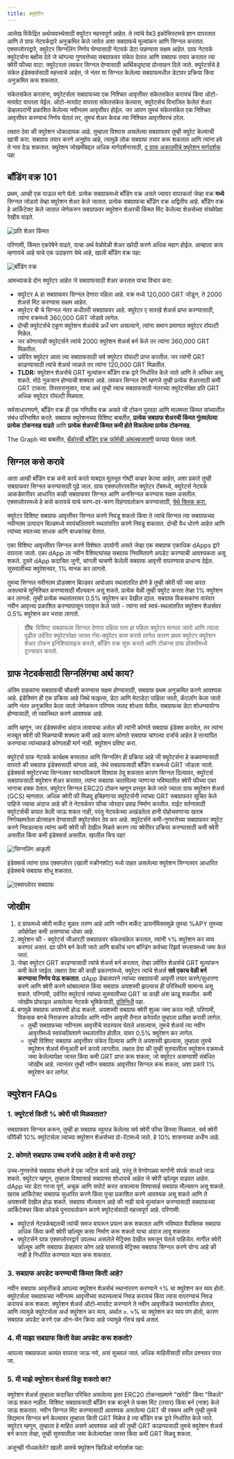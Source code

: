 ```yaml
---
title: क्युरेटिंग
---
```


आलेख विकेंद्रित अर्थव्यवस्थेसाठी क्युरेटर महत्त्वपूर्ण आहेत. ते त्यांचे वेब3 इकोसिस्टमचे ज्ञान वापरतात आणि ते ग्राफ नेटवर्कद्वारे अनुक्रमित केले जावेत अशा सबग्राफचे मूल्यांकन आणि सिग्नल करतात. एक्सप्लोररद्वारे, क्युरेटर सिग्नलिंग निर्णय घेण्यासाठी नेटवर्क डेटा पाहण्यास सक्षम आहेत. ग्राफ नेटवर्क क्युरेटर्सना बक्षीस देते जे चांगल्या गुणवत्तेच्या सबग्राफवर संकेत देतात आणि सबग्राफ तयार करतात त्या क्वेरी फीच्या वाटा. क्युरेटरला लवकर सिग्नल देण्यासाठी आर्थिकदृष्ट्या प्रोत्साहन दिले जाते. क्युरेटर्सचे हे संकेत इंडेक्सर्ससाठी महत्त्वाचे आहेत, जे नंतर या सिग्नल केलेल्या सबग्राफमधील डेटावर प्रक्रिया किंवा अनुक्रमित करू शकतात.

संकेतसंकेत करतांना, क्युरेटर्सला सबग्राफच्या एक निश्चित आवृत्तीवर संकेतसंकेत करायचं किंवा ऑटो-मायग्रेट वापरता येईल. ऑटो-मायग्रेट वापरता संकेतसंकेत केल्यास, क्युरेटर्सचं विभाजित केलेलं शेअर डेव्हलपरांनी प्रकाशित केलेल्या नवीनतम आवृत्तीवर होईल. जर आपण तुमचं संकेतसंकेत एक निश्चित आवृत्तीवर करण्याचं निर्णय घेतलं तर, तुमचं शेअर केवळ त्या निश्चित आवृत्तीवरचं ठरेल.

लक्षात ठेवा की क्युरेशन धोकादायक आहे. तुम्‍हाला विश्‍वास असलेल्‍या सबग्राफवर तुम्‍ही क्युरेट केल्‍याची खात्री करा. सबग्राफ तयार करणे अनुज्ञेय आहे, त्यामुळे लोक सबग्राफ तयार करू शकतात आणि त्यांना हवे ते नाव देऊ शकतात. क्युरेशन जोखमींबद्दल अधिक मार्गदर्शनासाठी, [द ग्राफ अकादमीचे क्युरेशन मार्गदर्शक](https://thegraph.academy/curators/) पहा

## बाँडिंग वक्र 101

प्रथम, आम्ही एक पाऊल मागे घेतो. प्रत्येक सबग्राफमध्ये बाँडिंग वक्र असते ज्यावर वापरकर्ता जेव्हा वक्र **मध्ये** सिग्नल जोडतो तेव्हा क्युरेशन शेअर केले जातात. प्रत्येक सबग्राफचा बाँडिंग वक्र अद्वितीय आहे. बाँडिंग वक्र हे आर्किटेक्‍ट केले जातात जेणेकरुन सबग्राफवर क्युरेशन शेअरची किंमत मिंट केलेल्या शेअर्सच्या संख्येपेक्षा रेखीय वाढते.

![प्रति शेअर किंमत](/img/price-per-share.png)

परिणामी, किंमत एकरेषेने वाढते, याचा अर्थ वेळोवेळी शेअर खरेदी करणे अधिक महाग होईल. आम्हाला काय म्हणायचे आहे याचे एक उदाहरण येथे आहे, खाली बाँडिंग वक्र पहा:

![बाँडिंग वक्र](/img/bonding-curve.png)

आमच्याकडे दोन क्युरेटर आहेत जे सबग्राफसाठी शेअर करतात याचा विचार करा:

- क्युरेटर A हा सबग्राफवर सिग्नल देणारा पहिला आहे. वक्र मध्ये 120,000 GRT जोडून, ते 2000 शेअर्स मिंट करण्यास सक्षम आहेत.
- क्युरेटर बी चे सिग्नल नंतर कधीतरी सबग्राफवर आहे. क्युरेटर ए सारखे शेअर्स प्राप्त करण्यासाठी, त्यांना वक्रमध्ये 360,000 GRT जोडावे लागेल.
- दोन्ही क्युरेटर्सचे एकूण क्युरेशन शेअर्सचे अर्धे भाग असल्याने, त्यांना समान प्रमाणात क्युरेटर रॉयल्टी मिळेल.
- जर कोणत्याही क्युरेटर्सने त्यांचे 2000 क्युरेशन शेअर्स बर्न केले तर त्यांना 360,000 GRT मिळतील.
- उर्वरित क्युरेटर आता त्या सबग्राफसाठी सर्व क्युरेटर रॉयल्टी प्राप्त करतील. जर त्यांनी GRT काढण्यासाठी त्यांचे शेअर्स जाळले तर त्यांना 120,000 GRT मिळतील.
- **TLDR:** क्युरेशन शेअर्सचे GRT मूल्यांकन बाँडिंग वक्र द्वारे निर्धारित केले जाते आणि ते अस्थिर असू शकते. मोठे नुकसान होण्याची शक्यता आहे. लवकर सिग्नल देणे म्हणजे तुम्ही प्रत्येक शेअरसाठी कमी GRT टाकता. विस्तारानुसार, याचा अर्थ तुम्ही त्याच सबग्राफसाठी नंतरच्या क्युरेटर्सपेक्षा प्रति GRT अधिक क्युरेटर रॉयल्टी मिळवता.

सर्वसाधारणपणे, बाँडिंग वक्र ही एक गणितीय वक्र असते जी टोकन पुरवठा आणि मालमत्ता किंमत यांच्यातील संबंध परिभाषित करते. सबग्राफ क्युरेशनच्या विशिष्ट बाबतीत, **प्रत्येक सबग्राफ शेअरची किंमत गुंतवलेल्या प्रत्येक टोकनसह वाढते** आणि **प्रत्येक शेअरची किंमत कमी होते विकलेल्या प्रत्येक टोकनसह.**

The Graph च्या बाबतीत, [बँकोरची बाँडिंग वक्र फॉर्मची अंमलबजावणी](https://drive.google.com/file/d/0B3HPNP-GDn7aRkVaV3dkVl9NS2M/view?resourcekey=0-mbIgrdd0B9H8dPNRaeB_TA) फायदा घेतला जातो.

## सिग्नल कसे करावे

आता आम्ही बाँडिंग वक्र कसे कार्य करते याबद्दल मूलभूत गोष्टी कव्हर केल्या आहेत, अशा प्रकारे तुम्ही सबग्राफवर सिग्नल करण्यासाठी पुढे जाल. ग्राफ एक्सप्लोररवरील क्युरेटर टॅबमध्ये, क्युरेटर्स नेटवर्क आकडेवारीवर आधारित काही सबग्राफवर सिग्नल आणि अनसिग्नल करण्यास सक्षम असतील. एक्सप्लोररमध्ये हे कसे करायचे याचे चरण-दर-चरण विहंगावलोकन करण्यासाठी, [येथे क्लिक करा.](/network/explorer)

क्युरेटर विशिष्ट सबग्राफ आवृत्तीवर सिग्नल करणे निवडू शकतो किंवा ते त्यांचे सिग्नल त्या सबग्राफच्या नवीनतम उत्पादन बिल्डमध्ये स्वयंचलितपणे स्थलांतरित करणे निवडू शकतात. दोन्ही वैध धोरणे आहेत आणि त्यांच्या स्वतःच्या साधक आणि बाधकांसह येतात.

एका विशिष्‍ट आवृत्‍तीवर सिग्नल करणे विशेषतः उपयोगी असते जेव्हा एक सबग्राफ एकाधिक dApps द्वारे वापरला जातो. एका dApp ला नवीन वैशिष्ट्यांसह सबग्राफ नियमितपणे अपडेट करण्याची आवश्यकता असू शकते. दुसरे dApp कदाचित जुनी, चांगली चाचणी केलेली सबग्राफ आवृत्ती वापरण्यास प्राधान्य देईल. सुरुवातीच्या क्युरेशनवर, 1% मानक कर लागतो.

तुमचा सिग्नल नवीनतम प्रोडक्शन बिल्डवर आपोआप स्थलांतरित होणे हे तुम्ही क्वेरी फी जमा करत असल्याचे सुनिश्चित करण्यासाठी मौल्यवान असू शकते. प्रत्येक वेळी तुम्ही क्युरेट करता तेव्हा 1% क्युरेशन कर लागतो. तुम्ही प्रत्येक स्थलांतरावर 0.5% क्युरेशन कर देखील द्याल. सबग्राफ विकसकांना वारंवार नवीन आवृत्त्या प्रकाशित करण्यापासून परावृत्त केले जाते - त्यांना सर्व स्वयं-स्थलांतरित क्युरेशन शेअर्सवर 0.5% क्युरेशन कर भरावा लागतो.

> **टीप**: विशिष्ट सबग्राफला सिग्नल देणारा पहिला पत्ता हा पहिला क्युरेटर मानला जातो आणि त्याला पुढील उर्वरित क्युरेटरपेक्षा जास्त गॅस-क्युरेटर काम करावे लागेल कारण प्रथम क्युरेटर क्युरेशन शेअर टोकन इनिशियलाइज करतो, बाँडिंग वक्र सुरू करतो आणि टोकन्स ग्राफ प्रॉक्सीमध्ये ट्रान्सफर करतो.

## ग्राफ नेटवर्कसाठी सिग्नलिंगचा अर्थ काय?

अंतिम ग्राहकांना सबग्राफची चौकशी करण्यास सक्षम होण्यासाठी, सबग्राफ प्रथम अनुक्रमित करणे आवश्यक आहे. इंडेक्सिंग ही एक प्रक्रिया आहे जिथे फाइल्स, डेटा आणि मेटाडेटा पाहिला जातो, कॅटलॉग केला जातो आणि नंतर अनुक्रमित केला जातो जेणेकरून परिणाम जलद शोधता येतील. सबग्राफचा डेटा शोधण्यायोग्य होण्यासाठी, तो व्यवस्थित करणे आवश्यक आहे.

आणि म्हणून, जर इंडेक्सर्सना अंदाज लावायचा असेल की त्यांनी कोणते सबग्राफ इंडेक्स करावेत, तर त्यांना मजबूत क्वेरी फी मिळण्याची शक्यता कमी आहे कारण कोणते सबग्राफ चांगल्या दर्जाचे आहेत हे सत्यापित करण्याचा त्यांच्याकडे कोणताही मार्ग नाही. क्युरेशन प्रविष्ट करा.

क्युरेटर्स ग्राफ नेटवर्क कार्यक्षम बनवतात आणि सिग्नलिंग ही प्रक्रिया आहे जी क्यूरेटर्सना हे कळवण्यासाठी वापरते की सबग्राफ इंडेक्ससाठी चांगला आहे, जेथे सबग्राफसाठी बाँडिंग वक्रमध्ये GRT जोडला जातो. इंडेक्सर्स क्युरेटरच्या सिग्नलवर स्वाभाविकपणे विश्वास ठेवू शकतात कारण सिग्नल दिल्यावर, क्युरेटर्स सबग्राफसाठी क्युरेशन शेअर करतात, त्यांना सबग्राफ चालविल्या जाणार्‍या भविष्यातील क्वेरी फीच्या एका भागाचा हक्क देतात. क्युरेटर सिग्नल ERC20 टोकन म्हणून प्रस्तुत केले जाते ज्याला ग्राफ क्युरेशन शेअर्स (GCS) म्हणतात. अधिक क्वेरी फी मिळवू इच्छिणाऱ्या क्युरेटर्सनी त्यांच्या GRT सबग्राफवर सूचित केले पाहिजे ज्याचा अंदाज आहे की ते नेटवर्कवर फीचा जोरदार प्रवाह निर्माण करतील. वाईट वर्तनासाठी क्युरेटर्सची कपात केली जाऊ शकत नाही, परंतु नेटवर्कच्या अखंडतेला हानी पोहोचवणाऱ्या खराब निर्णयक्षमतेला प्रोत्साहन देण्यासाठी क्युरेटर्सवर ठेव कर आहे. क्युरेटर्सने कमी-गुणवत्तेच्या सबग्राफवर क्युरेट करणे निवडल्यास त्यांना कमी क्वेरी फी देखील मिळते कारण त्या क्वेरींवर प्रक्रिया करण्यासाठी कमी क्वेरी असतील किंवा कमी इंडेक्सर्स असतील. खालील चित्र पहा!

![सिग्नलिंग आकृती](/img/curator-signaling.png)

इंडेक्सर्स त्यांना ग्राफ एक्सप्लोरर (खाली स्क्रीनशॉट) मध्ये पाहत असलेल्या क्युरेशन सिग्नलवर आधारित इंडेक्सचे सबग्राफ शोधू शकतात.

![एक्सप्लोरर सबग्राफ](/img/explorer-subgraphs.png)

## जोखीम

1. द ग्राफमध्ये क्वेरी मार्केट मूळतः तरुण आहे आणि नवीन मार्केट डायनॅमिक्समुळे तुमचा %APY तुमच्या अपेक्षेपेक्षा कमी असण्याचा धोका आहे.
2. क्युरेशन फी - क्युरेटर्स जीआरटी सबग्राफवर संकेतसंकेत करतात, त्यांनी १% क्युरेशन कर व्यय करणारं असतं. ह्या फीने बर्न केली जाते आणि बाकीचं भाग बॉन्डिंग कर्वच्या रिझर्व सप्लायमध्ये जमा केलं जातं.
3. जेव्हा क्युरेटर GRT काढण्यासाठी त्यांचे शेअर्स बर्न करतात, तेव्हा उर्वरित शेअर्सचे GRT मूल्यांकन कमी केले जाईल. लक्षात ठेवा की काही प्रकरणांमध्ये, क्युरेटर त्यांचे शेअर्स **सर्व एकाच वेळी बर्न करण्याचा निर्णय घेऊ शकतात**. dApp डेव्हलपरने त्यांच्या सबग्राफची आवृत्ती तयार करणे/सुधारणा करणे आणि क्वेरी करणे थांबवल्यास किंवा सबग्राफ अयशस्वी झाल्यास ही परिस्थिती सामान्य असू शकते. परिणामी, उर्वरित क्युरेटर्स त्यांच्या सुरुवातीच्या GRT चा काही अंश काढू शकतील. कमी जोखीम प्रोफाइल असलेल्या नेटवर्क भूमिकेसाठी, [प्रतिनिधी](/network/delegating) पहा.
4. बगमुळे सबग्राफ अयशस्वी होऊ शकतो. अयशस्वी सबग्राफ क्वेरी शुल्क जमा करत नाही. परिणामी, विकसक बगचे निराकरण करेपर्यंत आणि नवीन आवृत्ती तैनात करेपर्यंत तुम्हाला प्रतीक्षा करावी लागेल.
   - तुम्ही सबग्राफच्या नवीनतम आवृत्तीचे सदस्यत्व घेतले असल्यास, तुमचे शेअर्स त्या नवीन आवृत्तीमध्ये स्वयंचलितपणे स्थलांतरित होतील. यावर 0.5% क्युरेशन कर लागेल.
   - तुम्ही विशिष्ट सबग्राफ आवृत्तीवर संकेत दिल्यास आणि ते अयशस्वी झाल्यास, तुम्हाला तुमचे क्युरेशन शेअर्स मॅन्युअली बर्न करावे लागतील. लक्षात ठेवा की तुम्ही सुरुवातीला क्युरेशन वक्रमध्ये जमा केलेल्यापेक्षा जास्त किंवा कमी GRT प्राप्त करू शकता, जो क्युरेटर असण्याशी संबंधित जोखीम आहे. त्यानंतर तुम्ही नवीन सबग्राफ आवृत्तीवर सिग्नल करू शकता, अशा प्रकारे 1% क्युरेशन कर लागेल.

## क्युरेशन FAQs

### 1. क्युरेटर्स किती % क्वेरी फी मिळवतात?

सबग्राफवर सिग्नल करून, तुम्ही हा सबग्राफ व्युत्पन्न केलेल्या सर्व क्वेरी फीचा हिस्सा मिळवाल. सर्व क्वेरी फीपैकी 10% क्युरेटर्सला त्यांच्या क्युरेशन शेअर्सच्या प्रो-रॅटामध्ये जाते. हे 10% शासनाच्या अधीन आहे.

### 2. कोणते सबग्राफ उच्च दर्जाचे आहेत हे मी कसे ठरवू?

उच्च-गुणवत्तेचे सबग्राफ शोधणे हे एक जटिल कार्य आहे, परंतु ते वेगवेगळ्या मार्गांनी संपर्क साधले जाऊ शकते. क्युरेटर म्हणून, तुम्हाला विश्वासार्ह सबग्राफ्स शोधायचे आहेत जे क्वेरी व्हॉल्यूम वाढवत आहेत. dApp च्या डेटा गरजा पूर्ण, अचूक आणि सपोर्ट करत असल्यास विश्वासार्ह सबग्राफ मौल्यवान असू शकतो. खराब आर्किटेक्‍ट सबग्राफ सुधारित करणे किंवा पुन्हा प्रकाशित करणे आवश्यक असू शकते आणि ते अयशस्वी देखील होऊ शकते. सबग्राफ मौल्यवान आहे की नाही याचे मूल्यांकन करण्यासाठी सबग्राफच्या आर्किटेक्चर किंवा कोडचे पुनरावलोकन करणे क्युरेटर्ससाठी महत्त्वपूर्ण आहे. परिणामी:

- क्युरेटर्स नेटवर्कबद्दलची त्यांची समज वापरून प्रयत्न करू शकतात आणि भविष्यात वैयक्तिक सबग्राफ अधिक किंवा कमी क्वेरी व्हॉल्यूम कसा निर्माण करू शकतो याचा अंदाज लावू शकतात
- क्युरेटर्सने ग्राफ एक्सप्लोररद्वारे उपलब्ध असलेले मेट्रिक्स देखील समजून घेतले पाहिजेत. मागील क्वेरी व्हॉल्यूम आणि सबग्राफ डेव्हलपर कोण आहे यासारखे मेट्रिक्स सबग्राफ सिग्नल करणे योग्य आहे की नाही हे निर्धारित करण्यात मदत करू शकतात.

### 3. सबग्राफ अपडेट करण्याची किंमत किती आहे?

नवीन सबग्राफ आवृत्तीकडे आपल्या क्युरेशन शेअर्सचं स्थानांतरण करण्याने १% चा क्युरेशन कर व्यय होतो. क्युरेटर्सला सबग्राफच्या नवीनतम आवृत्तीच्या सदस्यत्वाचं निवड करायचं किंवा त्यास वापरण्याचं निवड करायचं करू शकता. क्युरेशन शेअर्स ऑटो-मायग्रेट करण्याने ते नवीन आवृत्तीकडे स्थानांतरित होतात, आणि त्यामुळे क्युरेटर्सला अर्धा क्युरेशन कर व्यय, अर्थात ०. ५% चा क्युरेशन कर व्यय पण होतो, कारण सबग्राफ अपडेट करणे एक ऑन-चेन क्रिया आहे ज्यामुळे गॅसचं खर्च असतं.

### 4. मी माझा सबग्राफ किती वेळा अपडेट करू शकतो?

आपल्या सबग्राफला अत्यंत वापरता जाऊ नये, असं सुचवलं जातं. अधिक माहितीसाठी वरील प्रश्नावर परत जा.

### 5. मी माझे क्युरेशन शेअर्स विकू शकतो का?

क्युरेशन शेअर्स तुम्हाला कदाचित परिचित असलेल्या इतर ERC20 टोकन्सप्रमाणे "खरेदी" किंवा "विकले" जाऊ शकत नाहीत. विशिष्ट सबग्राफसाठी बाँडिंग वक्र बाजूने ते फक्त मिंट (तयार) किंवा बर्न (नाश) केले जाऊ शकतात. नवीन सिग्नल मिंट करण्यासाठी आवश्यक असलेल्या GRT ची रक्कम आणि तुम्ही तुमचे विद्यमान सिग्नल बर्न केल्यावर तुम्हाला किती GRT मिळेल हे त्या बाँडिंग वक्र द्वारे निर्धारित केले जाते. क्युरेटर म्हणून, तुम्हाला हे माहित असणे आवश्यक आहे की तुम्ही GRT काढण्यासाठी तुमचे क्युरेशन शेअर्स बर्न करता तेव्हा, तुम्ही सुरुवातीला जमा केलेल्यापेक्षा जास्त किंवा कमी GRT मिळवू शकता.

अजूनही गोंधळलेले? खाली आमचे क्युरेशन व्हिडिओ मार्गदर्शक पहा:

<VideoEmbed youtube="VytTEcf0dxQ" />
